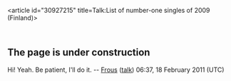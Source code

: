 <article id="30927215" title=Talk:List of number-one singles of 2009 (Finland)>
	<talkpage id="30927215" title="Talk:List of number-one singles of 2009 (Finland)">
{{WPSongs|class=list}}

==The page is under construction==
Hi! Yeah. Be patient, I'll do it. -- [[User:Frous|Frous]] ([[User talk:Frous|talk]]) 06:37, 18 February 2011 (UTC)
	</talkpage>
</article>